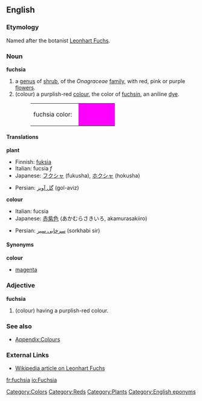 {{Wikipedia}}
==English==
===Etymology===
Named after the botanist [[Wikipedia:Leonhart Fuchs|Leonhart Fuchs]].

===Noun===
'''fuchsia'''
#a [[genus]] of [[shrub]], of the ''Onagraceae'' [[family]],  with red, pink or purple [[flower]]s.
#(colour) a purplish-red [[color|colour]], the color of [[fuchsin]], an aniline [[dye]].
#:<table><tr><td>fuchsia color: &nbsp;</td><td bgcolor="fuchsia" width="80">&nbsp; </td></tr></table>

====Translations====
'''plant'''
{{top}}
*Finnish: [[fuksia]]
*Italian: fucsia ''f''
*Japanese: [[フクシャ]] (fukusha), [[ホクシャ]] (hokusha)
{{mid}}
* Persian: [[گل آویز]] (gol-aviz)
{{bottom}}

'''colour'''
{{top}}
*Italian: fucsia
*Japanese: [[赤紫色]] (あかむらさきいろ, akamurasakiiro)
{{mid}}
* Persian: [[سرخابی سیر]] (sorkhabi sir) 
{{bottom}}

====Synonyms====
'''colour'''
*[[magenta]]

===Adjective===
'''fuchsia'''
#(colour) having a purplish-red colour.

===See also===
*[[Wiktionary_Appendix:Colours|Appendix:Colours]]

===External Links===
*[[w:Leonhart_Fuchs|Wikipedia article on Leonhart Fuchs]]

[[Category:Colors]]
[[Category:Reds]]
[[Category:Plants]]
[[Category:English eponyms]]

[[fr:fuchsia]]
[[io:Fuchsia]]